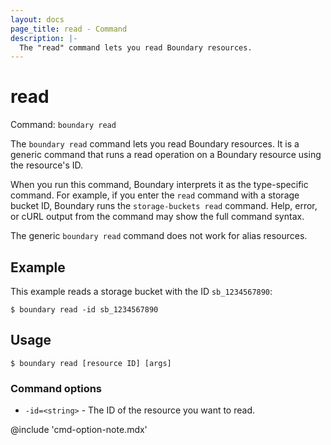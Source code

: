 ```yaml
---
layout: docs
page_title: read - Command
description: |-
  The "read" command lets you read Boundary resources.
---
```


# read

Command: `boundary read`

The `boundary read` command lets you read Boundary resources.
It is a generic command that runs a read operation on a Boundary resource using the resource's ID.

When you run this command, Boundary interprets it as the type-specific command.
For example, if you enter the `read` command with a storage bucket ID, Boundary runs the `storage-buckets read` command.
Help, error, or cURL output from the command may show the full command syntax.

<Note>

The generic `boundary read` command does not work for alias resources.

</Note>

## Example

This example reads a storage bucket with the ID `sb_1234567890`:

```shell-session
$ boundary read -id sb_1234567890
```

## Usage

<CodeBlockConfig hideClipboard>

```shell-session
$ boundary read [resource ID] [args]
```

</CodeBlockConfig>

### Command options

- `-id=<string>` - The ID of the resource you want to read.

@include 'cmd-option-note.mdx'